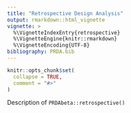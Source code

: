 ```yaml
---
title: "Retrospective Design Analysis"
output: rmarkdown::html_vignette
vignette: >
  %\VignetteIndexEntry{retrospective}
  %\VignetteEngine{knitr::rmarkdown}
  %\VignetteEncoding{UTF-8}
bibliography: PRDA.bib
---
```


```r
knitr::opts_chunk$set(
  collapse = TRUE,
  comment = "#>"
)
```


Description of `PRDAbeta::retrospective()`
